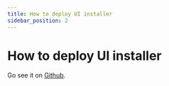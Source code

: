 ```yaml
---
title: How to deploy UI installer
sidebar_position: 2
---
```


# How to deploy UI installer

Go see it on [Github](https://github.com/watertap-org/idaes-flowsheet-processor-ui/).
